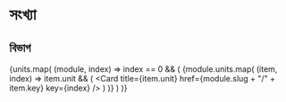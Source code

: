 # সংখ্যা


## বিভাগ
{units.map(
    (module, index) =>
    index == 0 && (
        <Cards>
            {module.units.map(
                (item, index) =>
                item.unit && (
                    <Card title={item.unit} href={module.slug + "/" + item.key} key={index} />
                )
            )}
        </Cards>
    )
)}